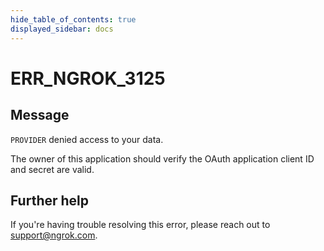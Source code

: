 ```yaml
---
hide_table_of_contents: true
displayed_sidebar: docs
---
```



# ERR_NGROK_3125

## Message

`PROVIDER` denied access to your data.

The owner of this application should verify the OAuth application client ID and secret are valid.

<ErrorDetails error="err_ngrok_3125" />

## Further help

If you're having trouble resolving this error, please reach out to [support@ngrok.com](mailto:support@ngrok.com?subject=Help%20with%20ERR_NGROK_3125).
